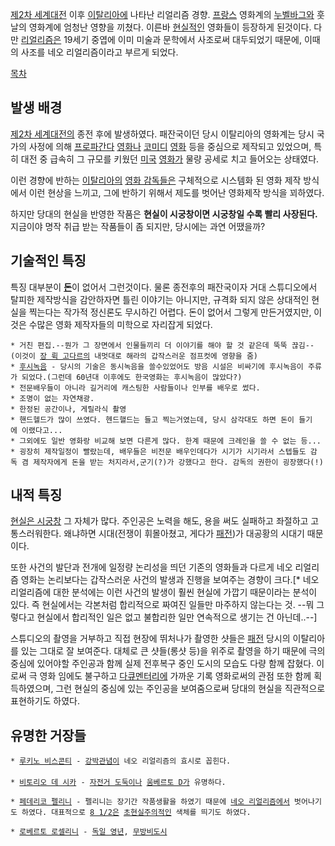 [[제2차 세계대전]] 이후 [[이탈리아]]에 나타난 리얼리즘 경향. [[프랑스]] 영화계의 [[누벨바그]]와 훗날의 영화계에 엄청난 영향을 끼쳤다. 이른바 [[현실적]]인 영화들이 등장하게 된것이다. 다만 [[리얼리즘]]은 19세기 중엽에 이미 미술과 문학에서 사조로써 대두되었기 때문에, 이때의 사조를 네오 리얼리즘이라고 부르게 되었다. 


[[목차]]

== 발생 배경 ==
[[제2차 세계대전]]의 종전 후에 발생하였다. 패잔국이던 당시 이탈리아의 영화계는 당시 국가의 사정에 의해 [[프로파간다]] [[영화]]나 [[코미디]] [[영화]] 등을 중심으로 제작되고 있었으며, 특히 대전 중 급속히 그 규모를 키웠던 [[미국]] [[영화]]가 물량 공세로 치고 들어오는 상태였다. 

이런 경향에 반하는 [[이탈리아]]의 [[영화 감독]]들은 구체적으로 시스템화 된 영화 제작 방식에서 이런 현상을 느끼고, 그에 반하기 위해서 제도를 벗어난 영화제작 방식을 꾀하였다.

하지만 당대의 현실을 반영한 작품은 '''현실이 시궁창이면 시궁창일 수록 빨리 사장된다.''' 지금이야 명작 취급 받는 작품들이 좀 되지만, 당시에는 과연 어땠을까?

== 기술적인 특징 ==
특징 대부분이 '''[[돈]]'''이 없어서 그런것이다. 물론 종전후의 패잔국이자 거대 스튜디오에서 탈피한 제작방식을 감안하자면 틀린 이야기는 아니지만, 규격화 되지 않은 상대적인 현실을 찍는다는 작가적 정신론도 무시하긴 어렵다. 돈이 없어서 그렇게 만든거였지만, 이것은 수많은 영화 제작자들의 미학으로 자리잡게 되었다. 

 * 거친 편집.--뭔가 그 장면에서 인물들끼리 더 이야기를 해야 할 것 같은데 뚝뚝 끊김--(이것이 [[장 뤽 고다르]]의 내멋대로 해라의 갑작스러운 점프컷에 영향을 줌)
 * [[후시녹음]] - 당시의 기술은 동시녹음을 쓸수있었어도 방음 시설은 비싸기에 후시녹음이 주류가 되었다.(그런데 60년대 이후에도 한국영화는 후시녹음이 많았다?)
 * 전문배우들이 아니라 길거리에 캐스팅한 사람들이나 인부를 배우로 썼다.
 * 조명이 없는 자연채광.
 * 한정된 공간이나, 게릴라식 촬영
 * 핸드헬드가 많이 쓰였다. 헨드핼드는 들고 찍는거였는데, 당시 삼각대도 하면 돈이 들기에 이랬다고...
 * 그외에도 일반 영화랑 비교해 보면 다른게 많다. 한계 때문에 크레인을 쓸 수 없는 등...
 * 굉장히 제작일정이 빨랐는데, 배우들은 비전문 배우인데다가 시기가 시기라서 스텝들도 감독 겸 제작자에게 돈을 받는 처지라서,군기(?)가 강했다고 한다. 감독의 권한이 굉장했다(!)


== 내적 특징 ==
[[현실은 시궁창]] 그 자체가 많다. 주인공은 노력을 해도, 용을 써도 실패하고 좌절하고 고통스러워한다. 왜냐하면 시대(전쟁이 휘몰아쳤고, 게다가 [[패전]])가 대공황의 시대기 때문이다.

또한 사건의 발단과 전개에 일정량 논리성을 띄던 기존의 영화들과 다르게 네오 리얼리즘 영화는 논리보다는 갑작스러운 사건의 발생과 진행을 보여주는 경향이 크다.[* 네오 리얼리즘에 대한 분석에는 이런 사건의 발생이 훨씬 현실에 가깝기 때문이라는 분석이 있다. 즉 현실에서는 각본처럼 합리적으로 짜여진 일들만 마주하지 않는다는 것. --뭐 그렇다고 현실에서 합리적인 일은 없고 불합리한 일만 연속적으로 생기는 건 아닌데..--]

스튜디오의 촬영을 거부하고 직접 현장에 뛰처나가 촬영한 샷들은 [[패전]] 당시의 이탈리아를 있는 그대로 잘 보여준다. 대체로 큰 샷들(롱샷 등)을 위주로 촬영을 하기 때문에 극의 중심에 있어야할 주인공과 함께 실제 전후복구 중인 도시의 모습도 다량 함께 잡혔다. 이로써 극 영화 임에도 불구하고 [[다큐멘터리]]에 가까운 기록 영화로써의 관점 또한 함께 획득하였으며, 그런 현실의 중심에 있는 주인공을 보여줌으로써 당대의 현실을 직관적으로 표현하기도 하였다.

== 유명한 거장들 ==
 * [[루키노 비스콘티]] - [[강박관념]]이 네오 리얼리즘의 효시로 꼽힌다.
 
 * [[비토리오 데 시카]] - [[자전거 도둑]]이나 [[움베르토 D]]가 유명하다.

 * [[페데리코 펠리니]] - 펠리니는 장기간 작품생활을 하였기 때문에 [[네오 리얼리즘]]에서 벗어나기도 하였다. 대표적으로 [[8 1/2]]은 [[초현실주의]]적인 색체를 띄기도 하였다.

 * [[로베르토 로셀리니]] - [[독일 영년]], [[무방비도시]]



